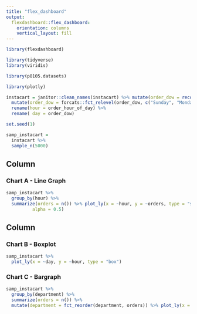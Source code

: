 ```yaml
---
title: "flex_dashboard"
output: 
  flexdashboard::flex_dashboard:
    orientation: columns
    vertical_layout: fill
---
```


```r
library(flexdashboard)

library(tidyverse)
library(viridis)

library(p8105.datasets)

library(plotly)
```

```r

instacart = janitor::clean_names(instacart) %>% mutate(order_dow = recode(order_dow, `0` = "Sunday", `1` = "Monday", `2` = "Tuesday", `3` = "Wednesday", `4` = "Thursday", `5` = "Friday", `6` = "Saturday")) %>% 
  mutate(order_dow = forcats::fct_relevel(order_dow, c("Sunday", "Monday", "Tuesday", "Wednesday", "Thursday", "Friday", "Saturday"))) %>%
  rename(hour = order_hour_of_day) %>% 
  rename( day = order_dow)

```

```r
set.seed(1)

samp_instacart = 
  instacart %>% 
  sample_n(5000)

```

Column {data-width=650}
-----------------------------------------------------------------------

### Chart A - Line Graph

```r

samp_instacart %>%
  group_by(hour) %>%
  summarize(orders = n()) %>% plot_ly(x = ~hour, y = ~orders, type = "scatter", mode = "lines",
          alpha = 0.5)

```

Column {data-width=350}
-----------------------------------------------------------------------

### Chart B - Boxplot

```r

samp_instacart %>%
  plot_ly(x = ~day, y = ~hour, type = "box")

```

### Chart C - Bargraph

```r

samp_instacart %>%
  group_by(department) %>%
  summarize(orders = n()) %>%
  mutate(department = fct_reorder(department, orders)) %>% plot_ly(x = ~department, y = ~orders, type = "bar")

```
